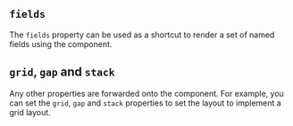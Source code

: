 
## `fields`

The `fields` property can be used as a shortcut to render a set of named
fields using the <FieldsLink/> component.

<Example
  Component={Fields}
  code={FieldsSrc}
  caption="fields"
  expand
/>

## `grid`, `gap` and `stack`

Any other properties are forwarded onto the <FieldsLink/> component. For
example, you can set the `grid`, `gap` and `stack` properties to set the
layout to implement a grid layout.

<Example
  Component={Grid}
  code={GridSrc}
  caption="Fieldset Grid"
  expand
/>
